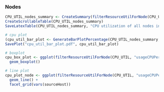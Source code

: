 ### Nodes

```r
CPU_UTIL_nodes_summary <- CreateSummary(filterResourceUtilForNode(CPU_UTIL, "usageCPUPercentage", "NODE", "pna-k8s-node"), "Node")
CreateScrollableTable(CPU_UTIL_nodes_summary)
SaveLatexTable(CPU_UTIL_nodes_summary, "CPU utilization of all nodes in \\%", "cpu-utilization-of-nodes", "cpu_util_nodes_summary.tex")
```

```r
# cpu plot
(cpu_util_bar_plot <- GenerateBarPlotPercentage(CPU_UTIL_nodes_summary, "CPU Utilization", 1.3, 0.5))
SavePlot("cpu_util_bar_plot.pdf", cpu_util_bar_plot)
```

```r
# boxplot
cpu_box_plot <- ggplot(filterResourceUtilForNode(CPU_UTIL, "usageCPUPercentage", "NODE", "pna-k8s-node"), aes(x = sourceHost, y = X_value, group = sourceHost)) +
  geom_boxplot()
```

```r
# line plot
cpu_plot_node <- ggplot(filterResourceUtilForNode(CPU_UTIL, "usageCPUPercentage", "NODE", "pna-k8s-node"), aes(x = timestamp, y = X_value, group = sourceHost)) +
  geom_line() +
  facet_grid(vars(sourceHost))
```
